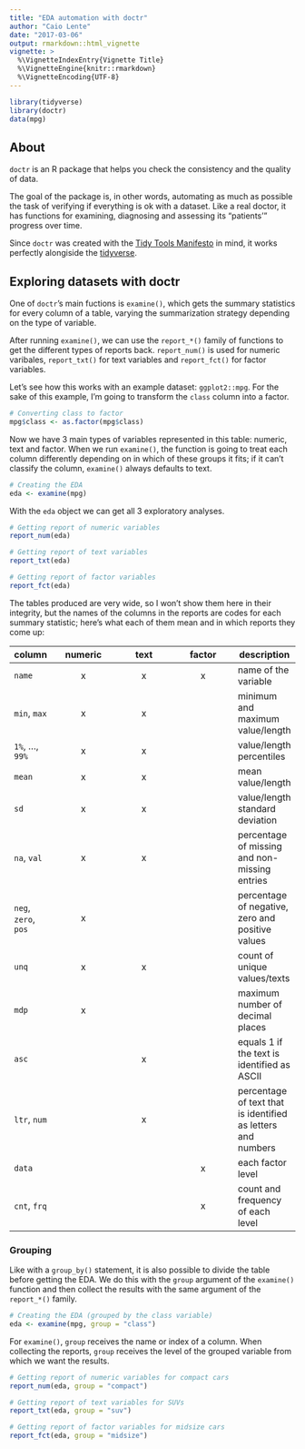 ```yaml
---
title: "EDA automation with doctr"
author: "Caio Lente"
date: "2017-03-06"
output: rmarkdown::html_vignette
vignette: >
  %\VignetteIndexEntry{Vignette Title}
  %\VignetteEngine{knitr::rmarkdown}
  %\VignetteEncoding{UTF-8}
---
```


```r
library(tidyverse)
library(doctr)
data(mpg)
```

## About

`doctr` is an R package that helps you check the consistency and the
quality of data.

The goal of the package is, in other words, automating as much as
possible the task of verifying if everything is ok with a dataset.
Like a real doctor, it has functions for examining, diagnosing and
assessing its "patients'" progress over time.

Since `doctr` was created with the [Tidy Tools Manifesto](https://cran.r-project.org/web/packages/tidyverse/vignettes/manifesto.html) in mind,
it works perfectly alongiside the [tidyverse](https://github.com/tidyverse).

## Exploring datasets with doctr

One of `doctr`'s main fuctions is `examine()`, which gets the
summary statistics for every column of a table, varying the
summarization strategy depending on the type of variable.

After running `examine()`, we can use the `report_*()`
family of functions to get the different types of reports back.
`report_num()` is used for numeric varibales, `report_txt()` for
text variables and `report_fct()` for factor variables.

Let's see how this works with an example dataset: `ggplot2::mpg`.
For the sake of this example, I'm going to transform the `class`
column into a factor.

```r
# Converting class to factor
mpg$class <- as.factor(mpg$class)
```

Now we have 3 main types of variables represented in this table: numeric,
text and factor. When we run `examine()`, the function is going to treat
each column differently depending on in which of these groups it fits; if it
can't classify the column, `examine()` always defaults to text.

```r
# Creating the EDA
eda <- examine(mpg)
```

With the `eda` object we can get all 3 exploratory analyses.

```r
# Getting report of numeric variables
report_num(eda)

# Getting report of text variables
report_txt(eda)

# Getting report of factor variables
report_fct(eda)
```

The tables produced are very wide, so I won't show them here in their integrity, but
the names of the columns in the reports are codes for each summary
statistic; here's what each of them mean and in which reports they
come up:

| column | numeric | text | factor | description |
|--|:--:|:--:|:--:|--|
| `name` | x | x | x | name of the variable |
| `min`, `max` | x | x |  | minimum and maximum value/length |
| `1%`, ..., `99%` | x | x |  | value/length percentiles |
| `mean` | x | x |  | mean value/length |
| `sd` | x | x |  | value/length standard deviation |
| `na`, `val` | x | x |  | percentage of missing and non-missing entries |
| `neg`, `zero`, `pos` | x |  |  | percentage of negative, zero and positive values |
| `unq` | x | x |  | count of unique values/texts |
| `mdp` | x |  |  | maximum number of decimal places |
| `asc` |  | x |  | equals 1 if the text is identified as ASCII |
| `ltr`, `num` |  | x |  | percentage of text that is identified as letters and numbers |
| `data` |  |  | x | each factor level |
| `cnt`, `frq` |  |  | x | count and frequency of each level |

### Grouping

Like with a `group_by()` statement, it is also possible to divide the
table before getting the EDA. We do this with the `group` argument of the
`examine()` function and then collect the results with the same argument of
the `report_*()` family.

```r
# Creating the EDA (grouped by the class variable)
eda <- examine(mpg, group = "class")
```

For `examine()`, `group` receives the name or index of a column.
When collecting the reports, `group` receives the level of the
grouped variable from which we want the results.

```r
# Getting report of numeric variables for compact cars
report_num(eda, group = "compact")

# Getting report of text variables for SUVs
report_txt(eda, group = "suv")

# Getting report of factor variables for midsize cars
report_fct(eda, group = "midsize")
```

